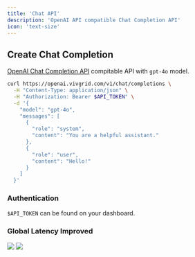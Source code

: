 ```yaml
---
title: 'Chat API'
description: 'OpenAI API compatible Chat Completion API'
icon: 'text-size'
---
```


## Create Chat Completion

[OpenAI Chat Completion API](https://platform.openai.com/docs/api-reference/chat) compitable API with `gpt-4o` model.

```sh
curl https://openai.vivgrid.com/v1/chat/completions \
  -H "Content-Type: application/json" \
  -H "Authorization: Bearer $API_TOKEN" \
  -d '{
    "model": "gpt-4o",
    "messages": [
      {
        "role": "system",
        "content": "You are a helpful assistant."
      },
      {
        "role": "user",
        "content": "Hello!"
      }
    ]
  }'
```

### Authentication

`$API_TOKEN` can be found on your dashboard.

### Global Latency Improved

<Frame>
  <img src="/images/geoping-chat-vivgrid.jpg" style={{ borderRadius: '0.5rem' }} />
</Frame>

<Frame>
  <img src="/images/geoping-chat-openai.jpg" style={{ borderRadius: '0.5rem' }} />
</Frame>
